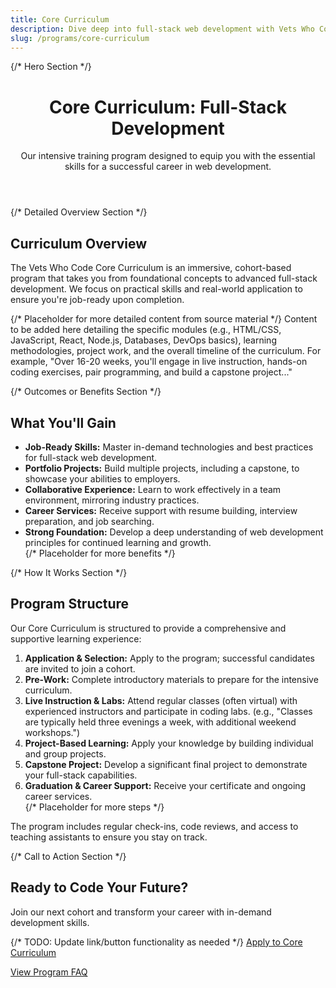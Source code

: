 ```yaml
---
title: Core Curriculum
description: Dive deep into full-stack web development with Vets Who Code's comprehensive, cohort-based Core Curriculum.
slug: /programs/core-curriculum
---
```


<div className="tw-container tw-mx-auto tw-px-4 tw-py-8 md:tw-py-12">
  {/* Hero Section */}
  <header className="tw-bg-indigo-100 tw-py-12 tw-px-6 tw-rounded-lg tw-mb-12 text-center">
    <h1 className="tw-text-4xl tw-font-bold tw-mb-3">Core Curriculum: Full-Stack Development</h1>
    <p className="tw-text-xl tw-text-gray-700">
      Our intensive training program designed to equip you with the essential skills for a successful career in web development.
    </p>
  </header>

  {/* Detailed Overview Section */}
  <section aria-labelledby="overview-title" className="tw-mb-12">
    <h2 id="overview-title" className="tw-text-3xl tw-font-semibold tw-mb-6">Curriculum Overview</h2>
    <div className="tw-prose lg:tw-prose-xl tw-max-w-none">
      <p>
        The Vets Who Code Core Curriculum is an immersive, cohort-based program that takes you from foundational concepts to advanced full-stack development. We focus on practical skills and real-world application to ensure you're job-ready upon completion.
      </p>
      <p>
        {/* Placeholder for more detailed content from source material */}
        Content to be added here detailing the specific modules (e.g., HTML/CSS, JavaScript, React, Node.js, Databases, DevOps basics), learning methodologies, project work, and the overall timeline of the curriculum. For example, "Over 16-20 weeks, you'll engage in live instruction, hands-on coding exercises, pair programming, and build a capstone project..."
      </p>
    </div>
  </section>

  {/* Outcomes or Benefits Section */}
  <section aria-labelledby="benefits-title" className="tw-mb-12">
    <h2 id="benefits-title" className="tw-text-3xl tw-font-semibold tw-mb-6">What You'll Gain</h2>
    <ul className="tw-list-disc tw-list-inside tw-space-y-2 tw-prose lg:tw-prose-xl tw-max-w-none">
      <li><strong>Job-Ready Skills:</strong> Master in-demand technologies and best practices for full-stack web development.</li>
      <li><strong>Portfolio Projects:</strong> Build multiple projects, including a capstone, to showcase your abilities to employers.</li>
      <li><strong>Collaborative Experience:</strong> Learn to work effectively in a team environment, mirroring industry practices.</li>
      <li><strong>Career Services:</strong> Receive support with resume building, interview preparation, and job searching.</li>
      <li><strong>Strong Foundation:</strong> Develop a deep understanding of web development principles for continued learning and growth.</li>
      {/* Placeholder for more benefits */}
    </ul>
  </section>

  {/* How It Works Section */}
  <section aria-labelledby="how-it-works-title" className="tw-mb-12">
    <h2 id="how-it-works-title" className="tw-text-3xl tw-font-semibold tw-mb-6">Program Structure</h2>
    <div className="tw-prose lg:tw-prose-xl tw-max-w-none">
      <p>
        Our Core Curriculum is structured to provide a comprehensive and supportive learning experience:
      </p>
      <ol className="tw-list-decimal tw-list-inside tw-space-y-2">
        <li><strong>Application & Selection:</strong> Apply to the program; successful candidates are invited to join a cohort.</li>
        <li><strong>Pre-Work:</strong> Complete introductory materials to prepare for the intensive curriculum.</li>
        <li><strong>Live Instruction & Labs:</strong> Attend regular classes (often virtual) with experienced instructors and participate in coding labs. (e.g., "Classes are typically held three evenings a week, with additional weekend workshops.")</li>
        <li><strong>Project-Based Learning:</strong> Apply your knowledge by building individual and group projects.</li>
        <li><strong>Capstone Project:</strong> Develop a significant final project to demonstrate your full-stack capabilities.</li>
        <li><strong>Graduation & Career Support:</strong> Receive your certificate and ongoing career services.</li>
        {/* Placeholder for more steps */}
      </ol>
      <p>
        The program includes regular check-ins, code reviews, and access to teaching assistants to ensure you stay on track.
      </p>
    </div>
  </section>

  {/* Call to Action Section */}
  <section aria-labelledby="cta-title" className="tw-text-center tw-py-12">
    <h2 id="cta-title" className="tw-text-3xl tw-font-semibold tw-mb-6">Ready to Code Your Future?</h2>
    <p className="tw-text-lg tw-text-gray-700 tw-mb-8">
      Join our next cohort and transform your career with in-demand development skills.
    </p>
    {/* TODO: Update link/button functionality as needed */}
    <a
      href="/apply" // Placeholder link
      className="tw-inline-block tw-bg-green-600 tw-text-white tw-font-bold tw-py-3 tw-px-8 tw-rounded-lg tw-text-lg hover:tw-bg-green-700 tw-transition-colors tw-duration-300"
    >
      Apply to Core Curriculum
    </a>
    <p className="tw-mt-4">
      <a href="/programs/faq" className="tw-text-blue-600 hover:tw-underline">View Program FAQ</a>
    </p>
  </section>
</div>

